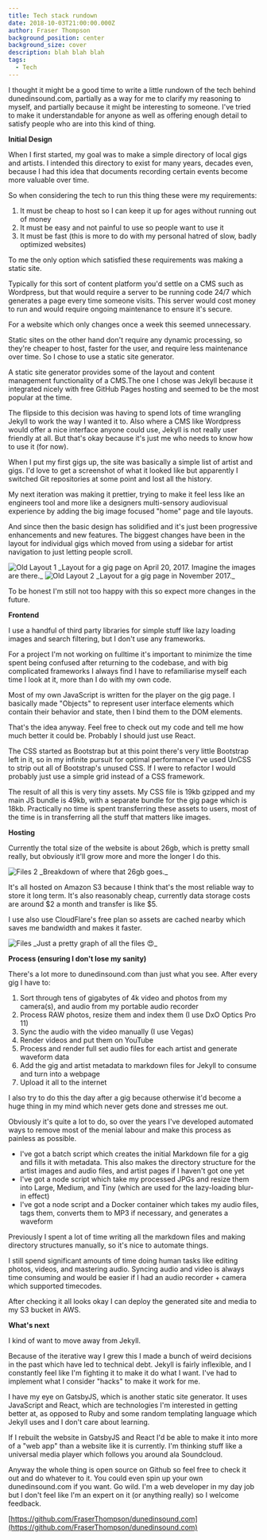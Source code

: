 ```yaml
---
title: Tech stack rundown
date: 2018-10-03T21:00:00.000Z
author: Fraser Thompson
background_position: center
background_size: cover
description: blah blah blah
tags:
  - Tech
---
```



I thought it might be a good time to write a little rundown of the tech behind dunedinsound.com, partially as a way for me to clarify my reasoning to myself, and partially because it might be interesting to someone. I've tried to make it understandable for anyone as well as offering enough detail to satisfy people who are into this kind of thing.

**Initial Design**

When I first started, my goal was to make a simple directory of local gigs and artists. I intended this directory to exist for many years, decades even, because I had this idea that documents recording certain events become more valuable over time.

So when considering the tech to run this thing these were my requirements:

1. It must be cheap to host so I can keep it up for ages without running out of money
2. It must be easy and not painful to use so people want to use it
3. It must be fast (this is more to do with my personal hatred of slow, badly optimized websites)

To me the only option which satisfied these requirements was making a static site.

Typically for this sort of content platform you'd settle on a CMS such as Wordpress, but that would require a server to be running code 24/7 which generates a page every time someone visits. This server would cost money to run and would require ongoing maintenance to ensure it's secure.

For a website which only changes once a week this seemed unnecessary.

Static sites on the other hand don't require any dynamic processing, so they're cheaper to host, faster for the user, and require less maintenance over time. So I chose to use a static site generator.

A static site generator provides some of the layout and content management functionality of a CMS.The one I chose was Jekyll because it integrated nicely with free GitHub Pages hosting and seemed to be the most popular at the time.

The flipside to this decision was having to spend lots of time wrangling Jekyll to work the way I wanted it to. Also where a CMS like Wordpress would offer a nice interface anyone could use, Jekyll is not really user friendly at all. But that's okay because it's just me who needs to know how to use it (for now).

When I put my first gigs up, the site was basically a simple list of artist and gigs. I'd love to get a screenshot of what it looked like but apparently I switched Git repositories at some point and lost all the history.

My next iteration was making it prettier, trying to make it feel less like an engineers tool and more like a designers multi-sensory audiovisual experience by adding the big image focused "home" page and tile layouts.

And since then the basic design has solidified and it's just been progressive enhancements and new features. The biggest changes have been in the layout for individual gigs which moved from using a sidebar for artist navigation to just letting people scroll.

<Image images={frontmatter.responsiveImages} src="oldlayout1" alt="Old Layout 1"/>
_Layout for a gig page on April 20, 2017. Imagine the images are there._

<Image images={frontmatter.responsiveImages} src="oldlayout2" alt="Old Layout 2"/>
_Layout for a gig page in November 2017._

To be honest I'm still not too happy with this so expect more changes in the future.

**Frontend**

I use a handful of third party libraries for simple stuff like lazy loading images and search filtering, but I don't use any frameworks.

For a project I'm not working on fulltime it's important to minimize the time spent being confused after returning to the codebase, and with big complicated frameworks I always find I have to refamiliarise myself each time I look at it, more than I do with my own code.

Most of my own JavaScript is written for the player on the gig page. I basically made "Objects" to represent user interface elements which contain their behavior and state, then I bind them to the DOM elements.

That's the idea anyway. Feel free to check out my code and tell me how much better it could be. Probably I should just use React.

The CSS started as Bootstrap but at this point there's very little Bootstrap left in it, so in my infinite pursuit for optimal performance I've used UnCSS to strip out all of Bootstrap's unused CSS. If I were to refactor I would probably just use a simple grid instead of a CSS framework.

The result of all this is very tiny assets. My CSS file is 19kb gzipped and my main JS bundle is 49kb, with a separate bundle for the gig page which is 18kb. Practically no time is spent transferring these assets to users, most of the time is in transferring all the stuff that matters like images.

**Hosting**

Currently the total size of the website is about 26gb, which is pretty small really, but obviously it'll grow more and more the longer I do this.

<Image images={frontmatter.responsiveImages} src="files2" alt="Files 2"/>
_Breakdown of where that 26gb goes._

It's all hosted on Amazon S3 because I think that's the most reliable way to store it long term. It's also reasonably cheap, currently data storage costs are around $2 a month and transfer is like $5.

I use also use CloudFlare's free plan so assets are cached nearby which saves me bandwidth and makes it faster.

<Image images={frontmatter.responsiveImages} src="files" alt="Files"/>
_Just a pretty graph of all the files 😍_

**Process (ensuring I don't lose my sanity)**

There's a lot more to dunedinsound.com than just what you see. After every gig I have to:

1. Sort through tens of gigabytes of 4k video and photos from my camera(s), and audio from my portable audio recorder
2. Process RAW photos, resize them and index them (I use DxO Optics Pro 11)
3. Sync the audio with the video manually (I use Vegas)
4. Render videos and put them on YouTube
5. Process and render full set audio files for each artist and generate waveform data
6. Add the gig and artist metadata to markdown files for Jekyll to consume and turn into a webpage
7. Upload it all to the internet

I also try to do this the day after a gig because otherwise it'd become a huge thing in my mind which never gets done and stresses me out.

Obviously it's quite a lot to do, so over the years I've developed automated ways to remove most of the menial labour and make this process as painless as possible.

- I've got a batch script which creates the initial Markdown file for a gig and fills it with metadata. This also makes the directory structure for the artist images and audio files, and artist pages if I haven't got one yet
- I've got a node script which take my processed JPGs and resize them into Large, Medium, and Tiny (which are used for the lazy-loading blur-in effect)
- I've got a node script and a Docker container which takes my audio files, tags them, converts them to MP3 if necessary, and generates a waveform

Previously I spent a lot of time writing all the markdown files and making directory structures manually, so it's nice to automate things.

I still spend significant amounts of time doing human tasks like editing photos, videos, and mastering audio. Syncing audio and video is always time consuming and would be easier if I had an audio recorder + camera which supported timecodes.

After checking it all looks okay I can deploy the generated site and media to my S3 bucket in AWS.

**What's next**

I kind of want to move away from Jekyll.

Because of the iterative way I grew this I made a bunch of weird decisions in the past which have led to technical debt. Jekyll is fairly inflexible, and I constantly feel like I'm fighting it to make it do what I want. I've had to implement what I consider "hacks" to make it work for me.

I have my eye on GatsbyJS, which is another static site generator. It uses JavaScript and React, which are technologies I'm interested in getting better at, as opposed to Ruby and some random templating language which Jekyll uses and I don't care about learning.

If I rebuilt the website in GatsbyJS and React I'd be able to make it into more of a "web app" than a website like it is currently. I'm thinking stuff like a universal media player which follows you around ala Soundcloud.

Anyway the whole thing is open source on Github so feel free to check it out and do whatever to it. You could even spin up your own dunedinsound.com if you want. Go wild. I'm a web developer in my day job but I don't feel like I'm an expert on it (or anything really) so I welcome feedback.

[https://github.com/FraserThompson/dunedinsound.com](https://github.com/FraserThompson/dunedinsound.com)
